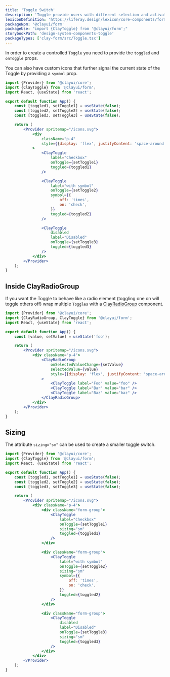 ```yaml
---
title: 'Toggle Switch'
description: 'Toggle provide users with different selection and activation tools.'
lexiconDefinition: 'https://liferay.design/lexicon/core-components/forms/radio-check-toggle/#toggle'
packageNpm: '@clayui/form'
packageUse: "import {ClayToggle} from '@clayui/form';"
storybookPath: 'design-system-components-toggle'
packageTypes: ['clay-form/src/Toggle.tsx']
---
```


In order to create a controlled `Toggle` you need to provide the `toggled` and `onToggle` props.

You can also have custom icons that further signal the current state of the Toggle by providing a `symbol` prop.

```jsx preview
import {Provider} from '@clayui/core';
import {ClayToggle} from '@clayui/form';
import React, {useState} from 'react';

export default function App() {
	const [toggled1, setToggle1] = useState(false);
	const [toggled2, setToggle2] = useState(false);
	const [toggled3, setToggle3] = useState(false);

	return (
		<Provider spritemap="/icons.svg">
			<div
				className="p-4"
				style={{display: 'flex', justifyContent: 'space-around'}}
			>
				<ClayToggle
					label="Checkbox"
					onToggle={setToggle1}
					toggled={toggled1}
				/>

				<ClayToggle
					label="with symbol"
					onToggle={setToggle2}
					symbol={{
						off: 'times',
						on: 'check',
					}}
					toggled={toggled2}
				/>

				<ClayToggle
					disabled
					label="Disabled"
					onToggle={setToggle3}
					toggled={toggled3}
				/>
			</div>
		</Provider>
	);
}
```

## Inside ClayRadioGroup

If you want the Toggle to behave like a radio element (toggling one on will toggle others off) wrap multiple `Toggles` with a [ClayRadioGroup](/docs/components/radio-group) component.

```jsx preview
import {Provider} from '@clayui/core';
import {ClayRadioGroup, ClayToggle} from '@clayui/form';
import React, {useState} from 'react';

export default function App() {
	const [value, setValue] = useState('foo');

	return (
		<Provider spritemap="/icons.svg">
			<div className="p-4">
				<ClayRadioGroup
					onSelectedValueChange={setValue}
					selectedValue={value}
					style={{display: 'flex', justifyContent: 'space-around'}}
				>
					<ClayToggle label="Foo" value="foo" />
					<ClayToggle label="Bar" value="bar" />
					<ClayToggle label="Baz" value="baz" />
				</ClayRadioGroup>
			</div>
		</Provider>
	);
}
```

## Sizing

The attribute `sizing="sm"` can be used to create a smaller toggle switch.

```jsx preview
import {Provider} from '@clayui/core';
import {ClayToggle} from '@clayui/form';
import React, {useState} from 'react';

export default function App() {
	const [toggled1, setToggle1] = useState(false);
	const [toggled2, setToggle2] = useState(false);
	const [toggled3, setToggle3] = useState(false);

	return (
		<Provider spritemap="/icons.svg">
			<div className="p-4">
				<div className="form-group">
					<ClayToggle
						label="Checkbox"
						onToggle={setToggle1}
						sizing="sm"
						toggled={toggled1}
					/>
				</div>

				<div className="form-group">
					<ClayToggle
						label="with symbol"
						onToggle={setToggle2}
						sizing="sm"
						symbol={{
							off: 'times',
							on: 'check',
						}}
						toggled={toggled2}
					/>
				</div>

				<div className="form-group">
					<ClayToggle
						disabled
						label="Disabled"
						onToggle={setToggle3}
						sizing="sm"
						toggled={toggled3}
					/>
				</div>
			</div>
		</Provider>
	);
}
```
